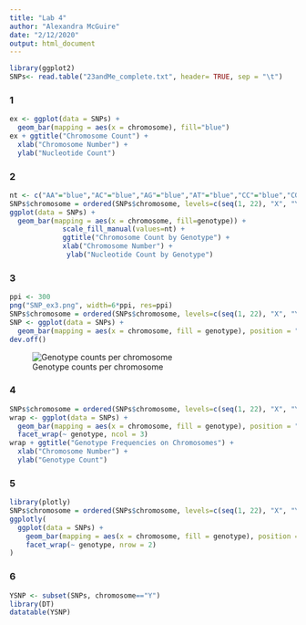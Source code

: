 ```yaml
---
title: "Lab 4"
author: "Alexandra McGuire"
date: "2/12/2020"
output: html_document
---
```

```r
library(ggplot2)
SNPs<- read.table("23andMe_complete.txt", header= TRUE, sep = "\t")
```

### 1
```r
ex <- ggplot(data = SNPs) +
  geom_bar(mapping = aes(x = chromosome), fill="blue")
ex + ggtitle("Chromosome Count") +
  xlab("Chromosome Number") +
  ylab("Nucleotide Count")
```

### 2
```r
nt <- c("AA"="blue","AC"="blue","AG"="blue","AT"="blue","CC"="blue","CG"="blue","CT"="blue","GG"="blue","GT"="blue","TT"="blue","A"="red","G"="red","T"="red","C"="red","--"="yellow","D"="yellow","DD"="yellow","DI"="yellow","I"="yellow","II"="yellow")
SNPs$chromosome = ordered(SNPs$chromosome, levels=c(seq(1, 22), "X", "Y", "MT"))
ggplot(data = SNPs) +
  geom_bar(mapping = aes(x = chromosome, fill=genotype)) +
             scale_fill_manual(values=nt) +
             ggtitle("Chromosome Count by Genotype") +
             xlab("Chromosome Number") +
              ylab("Nucleotide Count by Genotype")
```

### 3
```r
ppi <- 300
png("SNP_ex3.png", width=6*ppi, res=ppi)
SNPs$chromosome = ordered(SNPs$chromosome, levels=c(seq(1, 22), "X", "Y", "MT"))
SNP <- ggplot(data = SNPs) +
  geom_bar(mapping = aes(x = chromosome, fill = genotype), position = "dodge")
dev.off()
```
![Genotype counts per chromosome](SNP_ex3.png)

### 4
```r
SNPs$chromosome = ordered(SNPs$chromosome, levels=c(seq(1, 22), "X", "Y", "MT"))
wrap <- ggplot(data = SNPs) +
  geom_bar(mapping = aes(x = chromosome, fill = genotype), position = "dodge") +
  facet_wrap(~ genotype, ncol = 3)
wrap + ggtitle("Genotype Frequencies on Chromosomes") +
  xlab("Chromosome Number") +
  ylab("Genotype Count")
```

### 5
```r
library(plotly)
SNPs$chromosome = ordered(SNPs$chromosome, levels=c(seq(1, 22), "X", "Y", "MT"))
ggplotly(
  ggplot(data = SNPs) +
    geom_bar(mapping = aes(x = chromosome, fill = genotype), position = "dodge") +
    facet_wrap(~ genotype, nrow = 2)
)
```

### 6
```r
YSNP <- subset(SNPs, chromosome=="Y")
library(DT)
datatable(YSNP)
```